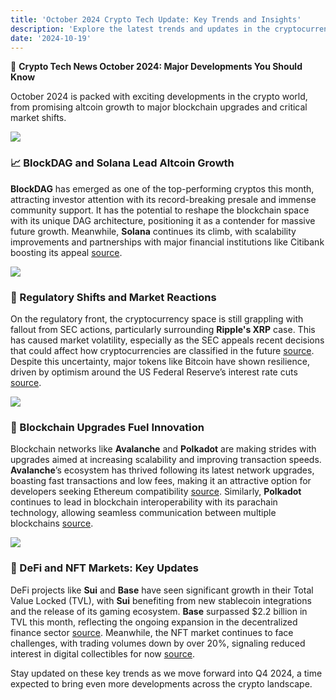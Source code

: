 ```yaml
---
title: 'October 2024 Crypto Tech Update: Key Trends and Insights'
description: 'Explore the latest trends and updates in the cryptocurrency space for October 2024, including blockchain advancements, market shifts, and regulatory changes.'
date: '2024-10-19'
---
```


🚀 **Crypto Tech News October 2024: Major Developments You Should Know**

October 2024 is packed with exciting developments in the crypto world, from promising altcoin growth to major blockchain upgrades and critical market shifts.
<div className='mx-auto w-[300px] sm:w-[500px]'>
    <img className='rounded-lg' src='https://cdn.pixabay.com/photo/2024/03/23/10/58/animals-8651225_1280.jpg' />
</div>

### 📈 BlockDAG and Solana Lead Altcoin Growth

**BlockDAG** has emerged as one of the top-performing cryptos this month, attracting investor attention with its record-breaking presale and immense community support. It has the potential to reshape the blockchain space with its unique DAG architecture, positioning it as a contender for massive future growth. Meanwhile, **Solana** continues its climb, with scalability improvements and partnerships with major financial institutions like Citibank boosting its appeal [source](https://crypto-news-flash.com).

<div className='mx-auto w-[300px] sm:w-[500px]'>
    <img className='rounded-lg' src='https://cdn.pixabay.com/photo/2023/03/05/22/18/ai-generated-7832294_1280.jpg' />
</div>


### 💼 Regulatory Shifts and Market Reactions

On the regulatory front, the cryptocurrency space is still grappling with fallout from SEC actions, particularly surrounding **Ripple's XRP** case. This has caused market volatility, especially as the SEC appeals recent decisions that could affect how cryptocurrencies are classified in the future [source](https://dailycoin.com). Despite this uncertainty, major tokens like Bitcoin have shown resilience, driven by optimism around the US Federal Reserve’s interest rate cuts [source](https://binance.com).

<div className='mx-auto w-[300px] sm:w-[500px]'>
    <img className='rounded-lg' src='https://cdn.pixabay.com/photo/2023/12/09/18/27/ai-generated-8439927_1280.jpg' />
</div>

### 🔗 Blockchain Upgrades Fuel Innovation

Blockchain networks like **Avalanche** and **Polkadot** are making strides with upgrades aimed at increasing scalability and improving transaction speeds. **Avalanche**’s ecosystem has thrived following its latest network upgrades, boasting fast transactions and low fees, making it an attractive option for developers seeking Ethereum compatibility [source](https://crypto-news-flash.com). Similarly, **Polkadot** continues to lead in blockchain interoperability with its parachain technology, allowing seamless communication between multiple blockchains [source](https://binance.com).

<div className='mx-auto w-[300px] sm:w-[500px]'>
    <img className='rounded-lg' src='https://cdn.pixabay.com/photo/2024/10/02/06/28/meditation-9089959_1280.png' />
</div>

### 📅 DeFi and NFT Markets: Key Updates

DeFi projects like **Sui** and **Base** have seen significant growth in their Total Value Locked (TVL), with **Sui** benefiting from new stablecoin integrations and the release of its gaming ecosystem. **Base** surpassed $2.2 billion in TVL this month, reflecting the ongoing expansion in the decentralized finance sector [source](https://binance.com). Meanwhile, the NFT market continues to face challenges, with trading volumes down by over 20%, signaling reduced interest in digital collectibles for now [source](https://binance.com).

Stay updated on these key trends as we move forward into Q4 2024, a time expected to bring even more developments across the crypto landscape.
